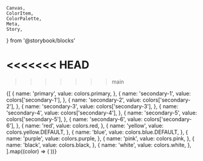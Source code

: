     Canvas,
    ColorItem,
    ColorPalette,
    Meta,
    Story,
} from '@storybook/blocks'

<<<<<<< HEAD
=======

>>>>>>> main

<Meta title="Foundation/Colors/Brand" />

<ColorPalette>
    {[
        {
            name: 'primary',
            value: colors.primary,
        },
        {
            name: 'secondary-1',
            value: colors['secondary-1'],
        },
        {
            name: 'secondary-2',
            value: colors['secondary-2'],
        },
        {
            name: 'secondary-3',
            value: colors['secondary-3'],
        },
        {
            name: 'secondary-4',
            value: colors['secondary-4'],
        },
        {
            name: 'secondary-5',
            value: colors['secondary-5'],
        },
        {
            name: 'secondary-6',
            value: colors['secondary-6'],
        },
        {
            name: 'red',
            value: colors.red,
        },
        {
            name: 'yellow',
            value: colors.yellow.DEFAULT,
        },
        {
            name: 'blue',
            value: colors.blue.DEFAULT,
        },
        {
            name: 'purple',
            value: colors.purple,
        },
        {
            name: 'pink',
            value: colors.pink,
        },
        {
            name: 'black',
            value: colors.black,
        },
        {
            name: 'white',
            value: colors.white,
        },
    ].map((color) => (
        <ColorItem
            key={color.name}
            title={color.name}
            colors={{ [color.name]: color.value }}
        />
    ))}
</ColorPalette>
